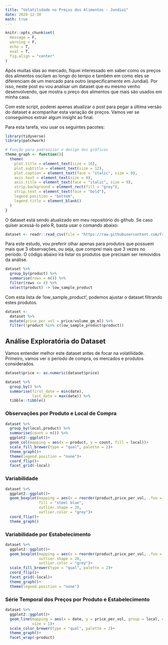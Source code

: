 ```yaml
---
title: "Volatilidade no Preços dos Alimentos - Jundiaí"
date: 2020-12-30
math: true
---
```


```r
knitr::opts_chunk$set(
  message = F,
  warning = F,
  echo = T,
  eval = T,
  fig.align = "center"
)
```


Após muitas idas ao mercado, fiquei interessado em saber como os preços dos alimentos oscilam ao longo do tempo e também em como eles se diferenciam de um mercado para outro (especificamente em Jundiaí). Por isso, neste post eu vou analisar um dataset que eu mesmo venho desenvolvendo, que mostra o preço dos alimentos que mais são usados em minha casa. 

Com este script, poderei apenas atualizar o post para pegar a última versão do dataset e acompanhar esta variação de preços. Vamos ver se conseguimos extrair algum insight ao final.

Para esta tarefa, vou usar os seguintes pacotes:

```r
library(tidyverse)
library(patchwork)

# Função para padronizar o design dos gráficos
theme_graph <- function(){
  theme(
    plot.title = element_text(size = 16),
    plot.subtitle = element_text(size = 12),
    plot.caption = element_text(face = "italic", size = 9),
    axis.text = element_text(size = 9),
    axis.title = element_text(face = "italic", size = 9),
    strip.background = element_rect(fill = "grey"),
    strip.text = element_text(face = "bold"),
    legend.position = "bottom",
    legend.title = element_blank()
  )
}
```

O dataset está sendo atualizado em meu repositório do github. Se caso quiser acessá-lo pelo R, basta usar o comando abaixo:

```r
dataset <- readr::read_csv(file = "https://raw.githubusercontent.com/FranciscoPiccolo/franciscopiccolo.github.io/master/datasets/2020-06-20-grocery_price_volatility/dataset_1.csv")
```

Para este estudo, vou preferir olhar apenas para produtos que possuem mais que 3 observações, ou seja, que comprei mais que 3 vezes no período. O código abaixo irá listar os produtos que precisam ser removidos da análise.

```r
dataset %>%
  group_by(product) %>% 
  summarise(rows = n()) %>% 
  filter(rows <= 4) %>% 
  select(product) -> low_sample_product
```

Com esta lista de 'low_sample_product', podemos ajustar o dataset filtrando estes produtos.

```r
dataset <- 
  dataset %>% 
  mutate(price_per_vol = price/volume_gm_ml) %>% 
  filter(!product %in% c(low_sample_product$product))
```

## **Análise Exploratória do Dataset**

Vamos entender melhor este dataset antes de focar na volatilidade. Primeiro, vamos ver o período de compra, os mercados e produtos considerados.

```r
dataset$price <- as.numeric(dataset$price)

dataset %>% 
  group_by() %>% 
  summarise(first_date = min(date),
            last_date = max(date)) %>% 
  tibble::tibble()
```

### **Observações por Produto e Local de Compra**

```r
dataset %>%
  group_by(local,product) %>% 
  summarise(count = n()) %>% 
  ggplot2::ggplot()+
  geom_col(mapping = aes(x = product, y = count, fill = local))+
  scale_fill_brewer(type = "qual", palette = 2)+
  theme_graph()+
  theme(legend.position = "none")+
  coord_flip()+
  facet_grid(~local)
```

### **Variabilidade**

```r
dataset %>% 
  ggplot2::ggplot()+
  geom_boxplot(mapping = aes(x = reorder(product,price_per_vol, .fun = mean), y = price_per_vol),
               fill = "steel blue",
               outlier.shape = 20,
               outlier.color = "grey")+
  coord_flip()+
  theme_graph()
```

### **Variabilidade por Estabelecimento**

```r
dataset %>% 
  ggplot2::ggplot()+
  geom_boxplot(mapping = aes(x = reorder(product,price_per_vol, .fun = mean), y = price_per_vol, fill = local),
               outlier.shape = 20,
               outlier.color = "grey")+
  scale_fill_brewer(type = "qual", palette = 2)+
  coord_flip()+
  facet_grid(~local)+
  theme_graph()+
  theme(legend.position = "none")
```

### **Série Temporal dos Preços por Produto e Estabelecimento**

```r
dataset %>% 
  ggplot2::ggplot()+
  geom_line(mapping = aes(x = date, y = price_per_vol, group = local, color = local),
            size = 1)+
  scale_color_brewer(type = "qual", palette = 2)+
  theme_graph()+
  facet_wrap(~product)
```

